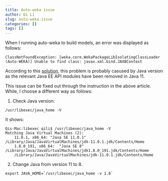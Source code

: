 ```yaml
---
title: Auto-weka issue
author: Qi Li
slug: auto-weka-issue
categories: []
tags: []
---
```

When I running auto-weka to build models, an error was displayed as follows:
```
ClassNotFoundException: [weka.core.WekaPackageLibIsolatingClassLoader (Auto-WEKA)] Unable to find class: javax.xml.bind.JAXBContext
```
According to this [solution](https://stackoverflow.com/questions/43574426/how-to-resolve-java-lang-noclassdeffounderror-javax-xml-bind-jaxbexception-in-j%EF%BC%89), this problem is probably casused by Java version as the relevant Java EE API modules have been removed in Java 11.

This issue can be fixed out through the instruction in the above article. While, I choose a different way as follows:

1. Check Java version:
```
/usr/libexec/java_home -V
```

It shows:
```
Qis-Mac:libexec qili$ /usr/libexec/java_home -V
Matching Java Virtual Machines (2):
    11.0.1, x86_64:	"Java SE 11.0.1"	/Library/Java/JavaVirtualMachines/jdk-11.0.1.jdk/Contents/Home
    1.8.0_191, x86_64:	"Java SE 8"	/Library/Java/JavaVirtualMachines/jdk1.8.0_191.jdk/Contents/Home
    /Library/Java/JavaVirtualMachines/jdk-11.0.1.jdk/Contents/Home
```

2. Change Java from version 11 to 8.
```
export JAVA_HOME=`/usr/libexec/java_home -v 1.8`
```